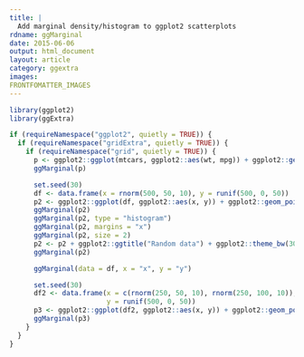 ---
title: |
  Add marginal density/histogram to ggplot2 scatterplots
rdname: ggMarginal
date: 2015-06-06
output: html_document
layout: article
category: ggextra
images:
FRONTFOMATTER_IMAGES
---

```{r, echo = FALSE, message = FALSE}
library(ggplot2)
library(ggExtra)
```

```{r ggMarginal, cache = TRUE}
if (requireNamespace("ggplot2", quietly = TRUE)) {
  if (requireNamespace("gridExtra", quietly = TRUE)) {
    if (requireNamespace("grid", quietly = TRUE)) {
      p <- ggplot2::ggplot(mtcars, ggplot2::aes(wt, mpg)) + ggplot2::geom_point()
      ggMarginal(p)

      set.seed(30)
      df <- data.frame(x = rnorm(500, 50, 10), y = runif(500, 0, 50))
      p2 <- ggplot2::ggplot(df, ggplot2::aes(x, y)) + ggplot2::geom_point()
      ggMarginal(p2)
      ggMarginal(p2, type = "histogram")
      ggMarginal(p2, margins = "x")
      ggMarginal(p2, size = 2)
      p2 <- p2 + ggplot2::ggtitle("Random data") + ggplot2::theme_bw(30)
      ggMarginal(p2)

      ggMarginal(data = df, x = "x", y = "y")

      set.seed(30)
      df2 <- data.frame(x = c(rnorm(250, 50, 10), rnorm(250, 100, 10)),
                        y = runif(500, 0, 50))
      p3 <- ggplot2::ggplot(df2, ggplot2::aes(x, y)) + ggplot2::geom_point()
      ggMarginal(p3)
    }
  }
}



```